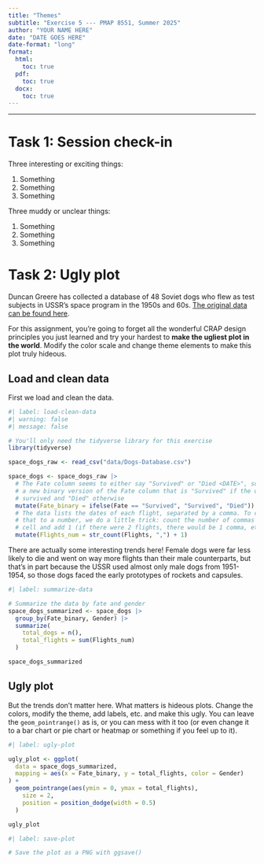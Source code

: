 ```yaml
---
title: "Themes"
subtitle: "Exercise 5 --- PMAP 8551, Summer 2025"
author: "YOUR NAME HERE"
date: "DATE GOES HERE"
date-format: "long"
format:
  html:
    toc: true
  pdf:
    toc: true
  docx:
    toc: true
---
```


---

# Task 1: Session check-in

Three interesting or exciting things:

1. Something
2. Something
3. Something

Three muddy or unclear things:

1. Something
2. Something
3. Something


# Task 2: Ugly plot

Duncan Greere has collected a database of 48 Soviet dogs who flew as test subjects in USSR's space program in the 1950s and 60s. [The original data can be found here](https://airtable.com/universe/expG3z2CFykG1dZsp/sovet-space-dogs).

For this assignment, you're going to forget all the wonderful CRAP design principles you just learned and try your hardest to **make the ugliest plot in the world**. Modify the color scale and change theme elements to make this plot truly hideous.

## Load and clean data

First we load and clean the data.

```r
#| label: load-clean-data
#| warning: false
#| message: false

# You'll only need the tidyverse library for this exercise
library(tidyverse)

space_dogs_raw <- read_csv("data/Dogs-Database.csv")

space_dogs <- space_dogs_raw |> 
  # The Fate column seems to either say "Survived" or "Died <DATE>", so we make
  # a new binary version of the Fate column that is "Survived" if the dog
  # survived and "Died" otherwise
  mutate(Fate_binary = ifelse(Fate == "Survived", "Survived", "Died")) |> 
  # The data lists the dates of each flight, separated by a comma. To convert
  # that to a number, we do a little trick: count the number of commas in the
  # cell and add 1 (if there were 2 flights, there would be 1 comma, etc.)
  mutate(Flights_num = str_count(Flights, ",") + 1)
```

There are actually some interesting trends here! Female dogs were far less likely to die and went on way more flights than their male counterparts, but that's in part because the USSR used almost only male dogs from 1951-1954, so those dogs faced the early prototypes of rockets and capsules.

```r
#| label: summarize-data

# Summarize the data by fate and gender
space_dogs_summarized <- space_dogs |>
  group_by(Fate_binary, Gender) |>
  summarize(
    total_dogs = n(),
    total_flights = sum(Flights_num)
  )

space_dogs_summarized
```

## Ugly plot

But the trends don't matter here. What matters is hideous plots. Change the colors, modify the theme, add labels, etc. and make this ugly. You can leave the `geom_pointrange()` as is, or you can mess with it too (or even change it to a bar chart or pie chart or heatmap or something if you feel up to it).

```r
#| label: ugly-plot

ugly_plot <- ggplot(
  data = space_dogs_summarized,
  mapping = aes(x = Fate_binary, y = total_flights, color = Gender)
) +
  geom_pointrange(aes(ymin = 0, ymax = total_flights),
    size = 2,
    position = position_dodge(width = 0.5)
  )

ugly_plot
```

```r
#| label: save-plot

# Save the plot as a PNG with ggsave()
```
